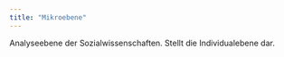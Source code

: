 ```yaml
---
title: "Mikroebene"
---
```


Analyseebene der Sozialwissenschaften. Stellt die Individualebene dar.

